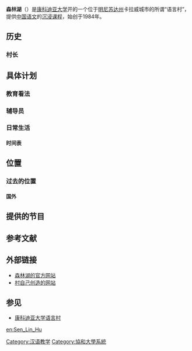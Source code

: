 {{Infobox Organization
|name= 森林湖 Sen Lin Hu
|image        = Bell Tower.JPG
|type         = [[夏令营|夏令营]]
|purpose      = 教育
|headquarters = [[明尼苏达州卡拉威城市|明尼苏达州卡拉威城市]]
|parent_organization = [[康科迪亚大学语言村|康科迪亚大学语言村]]
|website      = {{URL|http://senlinhu.villagepages.org}}
}}
'''森林湖'''（{{lang-en|Forest Lake}}）是[[協和大學系統|康科迪亚大学]]开的一个位于[[明尼苏达州|明尼苏达州]]卡拉威城市的所谓“语言村”，提供[[中国语文|中国语文]]的[[沉浸课程|沉浸课程]]，始创于1984年。

==历史==
===村长===
==具体计划==
===教育看法===
===辅导员===
===日常生活===
====时间表====
==位置==
===过去的位置===
====国外====
==提供的节目==
==参考文献==
{{reflist}}
==外部链接==
* [http://www.concordialanguagevillages.org/newsite/languages/chinese1.php 森林湖的官方网站] {{Wayback|url=http://www.concordialanguagevillages.org/newsite/languages/chinese1.php |date=20120728214147 }}
* [http://senlinhu.villagepages.org 村自己创造的网站] {{Wayback|url=http://senlinhu.villagepages.org/ |date=20131209024429 }}

==参见==
* [[康科迪亚大学语言村|康科迪亚大学语言村]]

[[en:Sen_Lin_Hu|en:Sen_Lin_Hu]]
{{Geo-stub}}
[[Category:汉语教学|Category:汉语教学]]
[[Category:協和大學系統|Category:協和大學系統]]